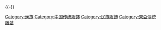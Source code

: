 {{commonscat|Hanfu}}
{{Catmore|汉服}}
{{-}}
[[Category:漢族|Category:漢族]]
[[Category:中国传统服饰|Category:中国传统服饰]]
[[Category:民族服飾|Category:民族服飾]]
[[Category:東亞傳統服裝|Category:東亞傳統服裝]]